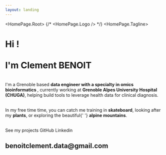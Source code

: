 ```yaml
---
layout: landing
---
```



<HomePage.Root>
  {/* <HomePage.Logo /> */}
  <HomePage.Tagline>
  <h1 style={{ fontSize: '32px' }}>Hi ! <br/><br/>I'm Clement BENOIT</h1>
  <br />
  I'm a Grenoble based <b>data engineer with a specialty in omics bioinformatics </b>, currently working
  at <b>Grenoble Alpes University Hospital (CHUGA)</b>, helping build tools to leverage health data for clinical diagnosis.<br /><br />
  <p className="prose-sm text-stone-200 sm:prose-base lg:prose-lg">
  In my free time time, you can catch me training in <strong className="text-stone-100">skateboard</strong>,
  looking after my <strong className="text-stone-100">plants</strong>, or exploring the beautiful{' '}
  <strong className="text-stone-100">alpine mountains</strong>.
  </p><br />
  </HomePage.Tagline>
  <HomePage.Buttons>
    <HomePage.Button href="/projects" variant="accent">See my projects</HomePage.Button>
    <HomePage.Button href="https://github.com/clbenoit">GitHub</HomePage.Button>
    <HomePage.Button href="https://linkedin.com/in/clement-benoit">Linkedin</HomePage.Button>
  </HomePage.Buttons><br />
    <h2 href="benoitclement.data@gmail.com" variant="email-link">benoitclement.data@gmail.com</h2>
</HomePage.Root>
